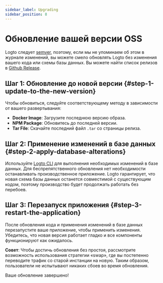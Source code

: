 ```yaml
---
sidebar_label: Upgrading
sidebar_position: 8
---
```


# Обновление вашей версии OSS

Logto следует [semver](https://semver.org/), поэтому, если мы не упоминаем об этом в журнале изменений, вы можете смело обновлять Logto без изменения вашего кода или схемы базы данных. Вы можете найти список релизов в [Github Release](https://github.com/logto-io/logto/releases).

## Шаг 1: Обновление до новой версии \{#step-1-update-to-the-new-version}

Чтобы обновиться, следуйте соответствующему методу в зависимости от вашего развертывания:

- **Docker Image**: Загрузите последнюю версию образа.
- **NPM Package**: Обновитесь до последней версии.
- **Tar File**: Скачайте последний файл `.tar` со страницы релиза.

## Шаг 2: Применение изменений в базе данных \{#step-2-apply-database-alterations}

Используйте [Logto CLI](/logto-oss/using-cli/database-alteration/) для выполнения необходимых изменений в базе данных. Для беспрепятственного обновления нет необходимости останавливать производственное приложение. Logto гарантирует, что новая схема базы данных останется совместимой с существующим кодом, поэтому производство будет продолжать работать без перебоев.

## Шаг 3: Перезапуск приложения \{#step-3-restart-the-application}

После обновления кода и применения изменений в базе данных перезапустите ваше приложение, чтобы применить изменения. Убедитесь, что новая версия работает гладко и все компоненты функционируют как ожидалось.

**Совет**: Чтобы достичь обновления без простоя, рассмотрите возможность использования стратегии «swap», где вы постепенно переводите трафик со старой инстанции на новую. Таким образом, пользователи не испытывают никаких сбоев во время обновления.

Ваше обновление завершено!
